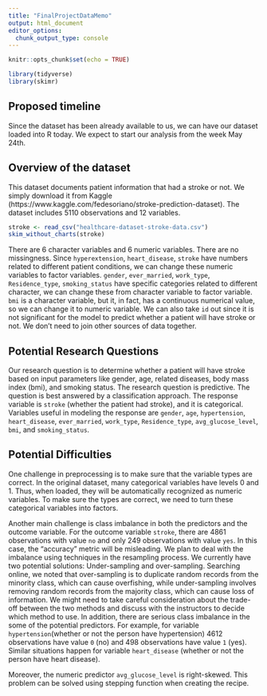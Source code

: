 ```yaml
---
title: "FinalProjectDataMemo"
output: html_document
editor_options: 
  chunk_output_type: console
---
```


```r
knitr::opts_chunk$set(echo = TRUE)
```

```r
library(tidyverse)
library(skimr)
```


## Proposed timeline
Since the dataset has been already available to us, we can have our dataset loaded into R today. We expect to start our analysis from the week May 24th. 

## Overview of the dataset
This dataset documents patient information that had a stroke or not. We simply download it from Kaggle (https://www.kaggle.com/fedesoriano/stroke-prediction-dataset). The dataset includes 5110 observations and 12 variables. 

```r
stroke <- read_csv("healthcare-dataset-stroke-data.csv")
skim_without_charts(stroke)
```
There are 6 character variables and 6 numeric variables. There are no missingness. Since `hyperextension`, `heart_disease`, `stroke` have numbers related to different patient conditions, we can change these numeric variables to factor variables. `gender`, `ever_married`, `work_type`, `Residence_type`, `smoking_status` have specific categories related to different character, we can change these from character variable to factor variable. `bmi` is a character variable, but it, in fact, has a continuous numerical value, so we can change it to numeric variable. We can also take `id` out since it is not significant for the model to predict whether a patient will have stroke or not. We don't need to join other sources of data together.

## Potential Research Questions
Our research question is to determine whether a patient will have stroke based on input parameters like gender, age, related diseases, body mass index (bmi), and smoking status. The research question is predictive. The question is best answered by a classification approach. The response variable is `stroke` (whether the patient had stroke), and it is categorical. Variables useful in modeling the response are `gender`, `age`, `hypertension`, `heart_disease`, `ever_married`, `work_type`, `Residence_type`, `avg_glucose_level`, `bmi`, and `smoking_status`.

## Potential Difficulties
One challenge in preprocessing is to make sure that the variable types are correct. In the original dataset, many categorical variables have levels 0 and 1. Thus, when loaded, they will be automatically recognized as numeric variables. To make sure the types are correct, we need to turn these categorical variables into factors. 

Another main challenge is class imbalance in both the predictors and the outcome variable. For the outcome variable `stroke`, there are 4861 observations with value `no` and only 249 observations with value `yes`. In this case, the “accuracy” metric will be misleading. We plan to deal with the imbalance using techniques in the resampling process. We currently have two potential solutions: Under-sampling and over-sampling. Searching online, we noted that over-sampling is to duplicate random records from the minority class, which can cause overfishing, while under-sampling involves removing random records from the majority class, which can cause loss of information. We might need to take careful consideration about the trade-off between the two methods and discuss with the instructors to decide which method to use. In addition, there are serious class imbalance in the some of the potential predictors. For example, for variable `hypertension`(whether or not the person have hypertension) 4612 observations have value `0` (no) and 498 observations have value `1` (yes). Similar situations happen for variable `heart_disease` (whether or not the person have heart disease). 

Moreover, the numeric predictor `avg_glucose_level` is right-skewed. This problem can be solved using stepping function when creating the recipe.


















